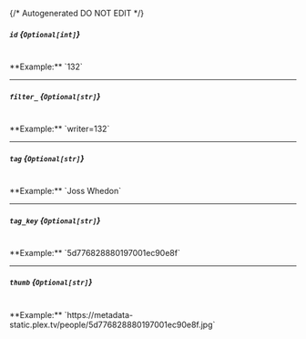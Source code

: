 {/* Autogenerated DO NOT EDIT  */}
##### `id` *{`Optional[int]`}*
<br/>
**Example:** `132`

---
##### `filter_` *{`Optional[str]`}*
<br/>
**Example:** `writer=132`

---
##### `tag` *{`Optional[str]`}*
<br/>
**Example:** `Joss Whedon`

---
##### `tag_key` *{`Optional[str]`}*
<br/>
**Example:** `5d776828880197001ec90e8f`

---
##### `thumb` *{`Optional[str]`}*
<br/>
**Example:** `https://metadata-static.plex.tv/people/5d776828880197001ec90e8f.jpg`


